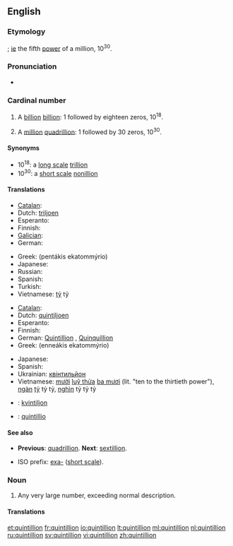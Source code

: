 {{also|Quintillion}}
==English==

===Etymology===
{{confix|quint|gloss1=five|illion}}; [[ie]] the fifth [[power]] of a million, 10<sup>30</sup>.

===Pronunciation===
* {{audio|en-us-quintillion.ogg|Audio (US)}}
*: {{rhymes|ɪljən}}

===Cardinal number===
{{infl|en|cardinal number}}

# {{US|modern British & Australian, [[w:Long and short scales|short scale]]}} A [[billion]] [[billion]]: 1 followed by eighteen zeros, 10<sup>18</sup>.
# {{dated|British & Australian, [[w:Long and short scales|long scale]]}} A [[million]] [[quadrillion]]: 1 followed by 30 zeros, 10<sup>30</sup>.

====Synonyms====
* 10<sup>18</sup>: a [[w:Long and short scales|long scale]] [[trillion]]
* 10<sup>30</sup>: a [[w:Long and short scales|short scale]] [[nonillion]]

====Translations====
{{trans-top|a billion billion, 10<sup>18</sup>}}
* [[Catalan]]: {{t+|ca|trilió}}
* Dutch: [[triljoen]]
* Esperanto: {{t-|eo|triiliono|xs=Esperanto}}
* Finnish: {{t+|fi|triljoona}}
* [[Galician]]: {{t-|gl|trillón|xs=Galician}}
* German: {{t+|de|Trillion|f}}
{{trans-mid}}
* Greek: {{t|el|πεντάκις εκατομμύριο|n}} (pentákis ekatommýrio)
* Japanese: {{t|ja|百京|tr=hyakkei}}
* Russian: {{t+|ru|квинтиллион|m|tr=kvintillión}}
* Spanish: {{t+|es|trillón|m}}
* Turkish: {{t|tr|kentilyon}}
* Vietnamese: [[tỷ]] tỷ
{{trans-bottom}}

{{trans-top|a million quadrillion, 10<sup>30</sup>}}
* [[Catalan]]: {{t-|ca|quintilió}}
* Dutch: [[quintiljoen]]
* Esperanto: {{t-|eo|kviniliono|xs=Esperanto}}
* Finnish: {{t+|fi|kvintiljoona}}
* German: [[Quintillion]] {{f}}, [[Quinquillion]] {{f}}
* Greek: {{t|el|εννεάκις εκατομμύριο|n}} (enneákis ekatommýrio)
{{trans-mid}}
* Japanese: {{t|ja|百穣|tr=hyaku-jō}}
* Spanish: {{t|es|quintillón|m}}
* Ukrainian: [[квінтильйон]]
* Vietnamese: [[mười]] [[luỹ thừa]] [[ba mươi]] (lit. "ten to the thirtieth power"), [[ngàn]] [[tỷ]] tỷ tỷ, [[nghìn]] tỷ tỷ tỷ
{{trans-bottom}}

{{checktrans}}
* {{ttbc|Estonian}}: [[kvintiljon]]
* {{ttbc|Latin}}: [[quintillio]]

====See also====
* {{qualifier|short and long scale}} '''Previous''': [[quadrillion]]. '''Next''': [[sextillion]].
* ISO prefix: [[exa-]] ([[w:Long and short scales|short scale]]).

===Noun===
{{en-noun}}

# {{rfd-sense}} {{figuratively|slang}} Any very large number, exceeding normal description.

====Translations====
{{trans-top|any very large number}}
{{trans-mid}}
{{trans-bottom}}


[[et:quintillion]]
[[fr:quintillion]]
[[io:quintillion]]
[[lt:quintillion]]
[[ml:quintillion]]
[[nl:quintillion]]
[[ru:quintillion]]
[[sv:quintillion]]
[[vi:quintillion]]
[[zh:quintillion]]